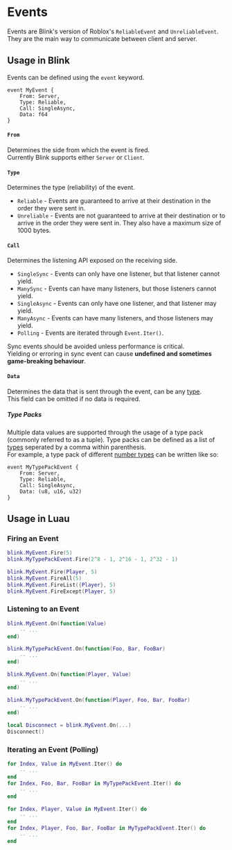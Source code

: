 
# Events
Events are Blink's version of Roblox's `ReliableEvent` and `UnreliableEvent`.<br/>
They are the main way to communicate between client and server.

## Usage in Blink

Events can be defined using the `event` keyword.
```blink copy
event MyEvent {
    From: Server,
    Type: Reliable,
    Call: SingleAsync,
    Data: f64
}
```

#### `From`
Determines the side from which the event is fired. <br/>
Currently Blink supports either `Server` or `Client`.

#### `Type`
Determines the type (reliability) of the event.
* `Reliable` - Events are guaranteed to arrive at their destination in the order they were sent in.
* `Unreliable` - Events are not guaranteed to arrive at their destination or to arrive in the order they were sent in. They also have a maximum size of 1000 bytes.

#### `Call`
Determines the listening API exposed on the receiving side.
* `SingleSync` - Events can only have one listener, but that listener cannot yield.
* `ManySync` - Events can have many listeners, but those listeners cannot yield.
* `SingleAsync` - Events can only have one listener, and that listener may yield.
* `ManyAsync` - Events can have many listeners, and those listeners may yield.
* `Polling` - Events are iterated through `Event.Iter()`.

<Callout type="error">
    Sync events should be avoided unless performance is critical.<br/>
    Yielding or erroring in sync event can cause <b>undefined and sometimes game-breaking behaviour</b>.
</Callout>

#### `Data`
Determines the data that is sent through the event, can be any [type](./4-types.mdx).<br/>
This field can be omitted if no data is required.

##### Type Packs
Multiple data values are supported through the usage of a type pack (commonly referred to as a tuple).
Type packs can be defined as a list of [types](./4-types.mdx) seperated by a comma within parenthesis.<br/>
For example, a type pack of different [number types](./4-types#numbers) can be written like so:
```blink  copy
event MyTypePackEvent {
    From: Server,
    Type: Reliable,
    Call: SingleAsync,
    Data: (u8, u16, u32)
}
```

## Usage in Luau

### Firing an Event
```lua filename="client.luau" copy
blink.MyEvent.Fire(5)
blink.MyTypePackEvent.Fire(2^8 - 1, 2^16 - 1, 2^32 - 1)
```
```lua filename="server.luau" copy
blink.MyEvent.Fire(Player, 5)
blink.MyEvent.FireAll(5)
blink.MyEvent.FireList({Player}, 5)
blink.MyEvent.FireExcept(Player, 5)
```

### Listening to an Event
```lua filename="client.luau" copy
blink.MyEvent.On(function(Value)
    -- ...
end)

blink.MyTypePackEvent.On(function(Foo, Bar, FooBar)
    -- ...
end)
```
```lua filename="server.luau" copy
blink.MyEvent.On(function(Player, Value)
    -- ...
end)

blink.MyTypePackEvent.On(function(Player, Foo, Bar, FooBar)
    -- ...
end)
```
```lua filename="disconnect.luau" copy
local Disconnect = blink.MyEvent.On(...)
Disconnect()
```

### Iterating an Event (Polling)
```lua filename="client.luau" copy
for Index, Value in MyEvent.Iter() do
    -- ...
end
for Index, Foo, Bar, FooBar in MyTypePackEvent.Iter() do
    -- ...
end
```
```lua filename="server.luau" copy
for Index, Player, Value in MyEvent.Iter() do
    -- ...
end
for Index, Player, Foo, Bar, FooBar in MyTypePackEvent.Iter() do
    -- ...
end
```
